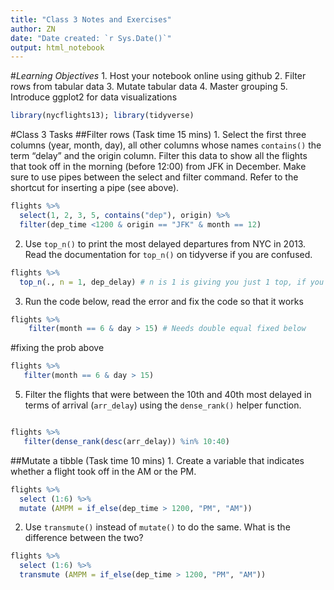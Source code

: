 ```yaml
---
title: "Class 3 Notes and Exercises"
author: ZN
date: "Date created: `r Sys.Date()`"
output: html_notebook
---
```

#*Learning Objectives*
1. Host your notebook online using github
2. Filter rows from tabular data
3. Mutate tabular data
4. Master grouping
5. Introduce ggplot2 for data visualizations

```r
library(nycflights13); library(tidyverse)
```
#Class 3 Tasks
##Filter rows (Task time 15 mins)
1. Select the first three columns (year, month, day), all other columns whose names `contains()` the term "delay" and the origin column. Filter this data to show all the flights that took off in the morning (before 12:00) from JFK in December. Make sure to use pipes between the select and filter command. Refer to the shortcut for inserting a pipe (see above).
```r
flights %>%
  select(1, 2, 3, 5, contains("dep"), origin) %>% 
  filter(dep_time <1200 & origin == "JFK" & month == 12)
```

2. Use `top_n()` to print the most delayed departures from NYC in 2013. Read the documentation for `top_n()` on tidyverse if you are confused.
```r
flights %>% 
  top_n(., n = 1, dep_delay) # n is 1 is giving you just 1 top, if you wanted top 5 you'd give n equals 5
```

3. Run the code below, read the error and fix the code so that it works
```r
flights %>% 
    filter(month == 6 & day > 15) # Needs double equal fixed below
```
#fixing the prob above
```r
flights %>% 
   filter(month == 6 & day > 15)
```

5. Filter the flights that were between the 10th and 40th most delayed in terms of arrival (`arr_delay`) using the `dense_rank()` helper function.
```r

```

```r
flights %>%
   filter(dense_rank(desc(arr_delay)) %in% 10:40)
```


##Mutate a tibble (Task time 10 mins)
1. Create a variable that indicates whether a flight took off in the AM or the PM.
```r
flights %>% 
  select (1:6) %>% 
  mutate (AMPM = if_else(dep_time > 1200, "PM", "AM"))
```
2. Use `transmute()` instead of `mutate()` to do the same. What is the difference between the two?
```r
flights %>%
  select (1:6) %>% 
  transmute (AMPM = if_else(dep_time > 1200, "PM", "AM"))
  ```
